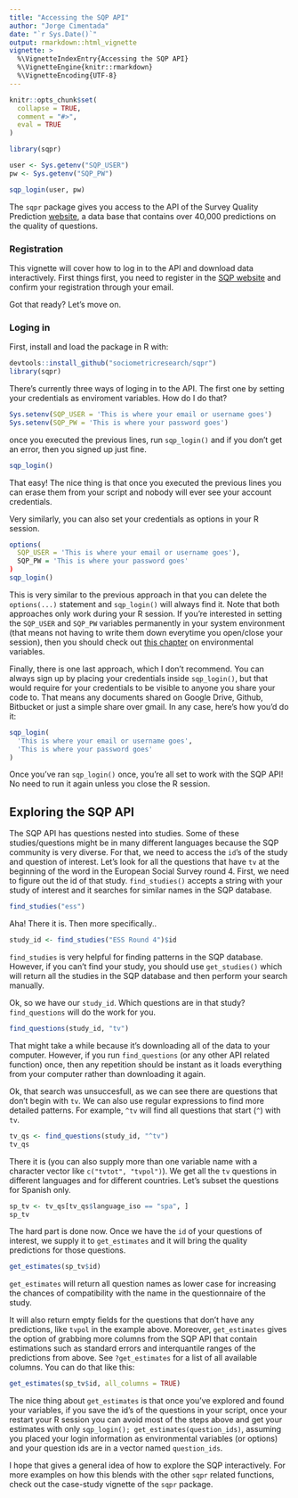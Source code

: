 ```yaml
---
title: "Accessing the SQP API"
author: "Jorge Cimentada"
date: "`r Sys.Date()`"
output: rmarkdown::html_vignette
vignette: >
  %\VignetteIndexEntry{Accessing the SQP API}
  %\VignetteEngine{knitr::rmarkdown}
  %\VignetteEncoding{UTF-8}
---
```


```r
knitr::opts_chunk$set(
  collapse = TRUE,
  comment = "#>",
  eval = TRUE
)
```

```r
library(sqpr)

user <- Sys.getenv("SQP_USER")
pw <- Sys.getenv("SQP_PW")

sqp_login(user, pw)
```


The `sqpr` package gives you access to the API of the Survey Quality Prediction [website](http://sqp.upf.edu/), a data base that contains over 40,000 predictions on the quality of questions.

### Registration

This vignette will cover how to log in to the API and download data interactively. First things first, you need to register in the [SQP website](http://sqp.upf.edu/accounts/register/) and confirm your registration through your email.

Got that ready? Let's move on.

### Loging in

First, install and load the package in R with:
```r
devtools::install_github("sociometricresearch/sqpr")
library(sqpr)
```

There's currently three ways of loging in to the API. The first one by setting your credentials as enviroment variables. How do I do that?

```r
Sys.setenv(SQP_USER = 'This is where your email or username goes')
Sys.setenv(SQP_PW = 'This is where your password goes')
```

once you executed the previous lines, run `sqp_login()` and if you don't get an error, then you signed up just fine.

```r
sqp_login()
```

That easy! The nice thing is that once you executed the previous lines you can erase them from your script and nobody will ever see your account credentials.

Very similarly, you can also set your credentials as options in your R session.

```r
options(
  SQP_USER = 'This is where your email or username goes'),
  SQP_PW = 'This is where your password goes'
)
sqp_login()
```

This is very similar to the previous approach in that you can delete the `options(...)` statement and `sqp_login()` will always find it. Note that both approaches only work during your R session. If you're interested in setting the `SQP_USER` and `SQP_PW` variables permanently in your system environment (that means not having to write them down everytime you open/close your session), then you should check out [this chapter](https://csgillespie.github.io/efficientR/r-startup.html#renviron) on environmental variables.

Finally, there is one last approach, which I don't recommend. You can always sign up by placing your credentials inside `sqp_login()`, but that would require for your credentials to be visible to anyone you share your code to. That means any documents shared on Google Drive, Github, Bitbucket or just a simple share over gmail. In any case, here's how you'd do it:

```r
sqp_login(
  'This is where your email or username goes',
  'This is where your password goes'
)
```

Once you've ran `sqp_login()` once, you're all set to work with the SQP API! No need to run it again unless you close the R session.

## Exploring the SQP API

The SQP API has questions nested into studies. Some of these studies/questions might be in many different languages because the SQP community is very diverse. For that, we need to access the `id`'s of the study and question of interest. Let's look for all the questions that have `tv` at the beginning of the word in the European Social Survey round 4. First, we need to figure out the id of that study. `find_studies()` accepts a string with your study of interest and it searches for similar names in the SQP database.

```r
find_studies("ess")
```

Aha! There it is. Then more specifically..
```r
study_id <- find_studies("ESS Round 4")$id
```

`find_studies` is very helpful for finding patterns in the SQP database. However, if you can't find your study, you should use `get_studies()` which will return all the studies in the SQP database and then perform your search manually.


Ok, so we have our `study_id`. Which questions are in that study? `find_questions` will do the work for you.

```r
find_questions(study_id, "tv")
```

That might take a while because it's downloading all of the data to your computer. However, if you run `find_questions` (or any other API related function) once, then any repetition should be instant as it loads everything from your computer rather than downloading it again.

Ok, that search was unsuccesfull, as we can see there are questions that don't begin with `tv`. We can also use regular expressions to find more detailed patterns. For example, `^tv` will find all questions that start (`^`) with `tv`.

```r
tv_qs <- find_questions(study_id, "^tv")
tv_qs
```

There it is (you can also supply more than one variable name with a character vector like `c("tvtot", "tvpol")`). We get all the `tv` questions in different languages and for different countries. Let's subset the questions for Spanish only.

```r
sp_tv <- tv_qs[tv_qs$language_iso == "spa", ]
sp_tv
```

The hard part is done now. Once we have the `id` of your questions of interest, we supply it to `get_estimates` and it will bring the quality predictions for those questions.

```r
get_estimates(sp_tv$id)
```

`get_estimates` will return all question names as lower case for increasing the chances of compatibility with the name in the questionnaire of the study.

It will also return empty fields for the questions that don't have any predictions, like `tvpol` in the example above. Moreover, `get_estimates` gives the option of grabbing more columns from the SQP API that contain estimations such as standard errors and interquantile ranges of the predictions from above. See `?get_estimates` for a list of all available columns. You can do that like this:

```r
get_estimates(sp_tv$id, all_columns = TRUE)
```

The nice thing about `get_estimates` is that once you've explored and found your variables, if you save the id's of the questions in your script, once your restart your R session you can avoid most of the steps above and get your estimates with only `sqp_login(); get_estimates(question_ids)`, assuming you placed your login information as environmental variables (or options) and your question ids are in a vector named `question_ids`.

I hope that gives a general idea of how to explore the SQP interactively. For more examples on how this blends with the other `sqpr` related functions, check out the case-study vignette of the `sqpr` package.
